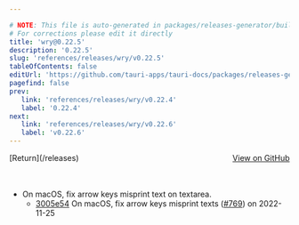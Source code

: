 ```yaml
---

# NOTE: This file is auto-generated in packages/releases-generator/build.ts
# For corrections please edit it directly
title: 'wry@0.22.5'
description: '0.22.5'
slug: 'references/releases/wry/v0.22.5'
tableOfContents: false
editUrl: 'https://github.com/tauri-apps/tauri-docs/packages/releases-generator/build.ts'
pagefind: false
prev:
   link: 'references/releases/wry/v0.22.4'
   label: '0.22.4'
next:
   link: 'references/releases/wry/v0.22.6'
   label: 'v0.22.6'
---
```


<div style="margin-bottom:3rem; display: flex; justify-content: space-between; align-items: center"><span>[Return](/releases)</span><span><a href="https://github.com/tauri-apps/wry/releases/tag/wry-v0.22.5">View on GitHub</a></span></div>

- On macOS, fix arrow keys misprint text on textarea.
  - [3005e54](https://github.com/tauri-apps/wry/commit/3005e5450339c6c3fbc1c7c67ab8008ed39ec864) On macOS, fix arrow keys misprint texts ([#769](https://github.com/tauri-apps/wry/pull/769)) on 2022-11-25

